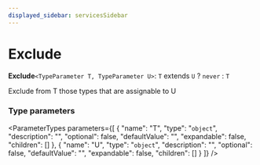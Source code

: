 ```yaml
---
displayed_sidebar: servicesSidebar
---
```



# Exclude

 **Exclude**`<TypeParameter T, TypeParameter U>`: `T` extends `U` ? `never` : `T`

Exclude from T those types that are assignable to U

### Type parameters

<ParameterTypes parameters={[
  {
    "name": "T",
    "type": "`object`",
    "description": "",
    "optional": false,
    "defaultValue": "",
    "expandable": false,
    "children": []
  },
  {
    "name": "U",
    "type": "`object`",
    "description": "",
    "optional": false,
    "defaultValue": "",
    "expandable": false,
    "children": []
  }
]} />
